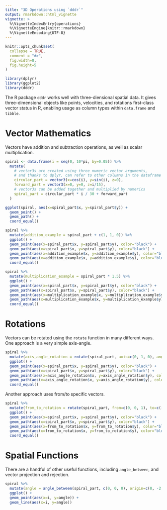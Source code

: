 ```yaml
---
title: "3D Operations using `dddr`"
output: rmarkdown::html_vignette
vignette: >
  %\VignetteIndexEntry{operations}
  %\VignetteEngine{knitr::rmarkdown}
  %\VignetteEncoding{UTF-8}
---
```


```r
knitr::opts_chunk$set(
  collapse = TRUE,
  comment = "#>",
  fig.width=8,
  fig.height=5
)
```

```r
library(dplyr)
library(ggplot2)
library(dddr)
```

The R package `dddr` works well with three-diensional spatial data. It gives three-dimensional objects like points, velocities, and rotations first-class vector status in R, enabling usage as column types within `data.frame` and `tibble`.

# Vector Mathematics

Vectors have addition and subtraction operations, as well as scalar multiplication.

```R
spiral <- data.frame(i = seq(0, 10*pi, by=0.05)) %>%
  mutate(
    # vector3s are created using three numeric vector arguments,
    # and thanks to dplyr, can refer to other columns in the dataframe
    circular_part = vector3(x=cos(i), y=sin(i), z=0),
    forward_part = vector3(x=0, y=0, z=i/15),
    # vector3s can be added together and multiplied by numerics 
    spiral_part = circular_part * i / 30 + forward_part
  )

ggplot(spiral, aes(x=spiral_part$x, y=spiral_part$y)) +
  geom_point() +
  geom_path() +
  coord_equal()
```

```R
spiral %>%
  mutate(addition_example = spiral_part + c(1, 1, 0)) %>%
  ggplot() +
  geom_point(aes(x=spiral_part$x, y=spiral_part$y), color="black") +
  geom_path(aes(x=spiral_part$x, y=spiral_part$y), color="black") +
  geom_point(aes(x=addition_example$x, y=addition_example$y), color="blue") +
  geom_path(aes(x=addition_example$x, y=addition_example$y), color="blue") +
  coord_equal()
```

```R
spiral %>%
  mutate(multiplication_example = spiral_part * 1.5) %>%
  ggplot() +
  geom_point(aes(x=spiral_part$x, y=spiral_part$y), color="black") +
  geom_path(aes(x=spiral_part$x, y=spiral_part$y), color="black") +
  geom_point(aes(x=multiplication_example$x, y=multiplication_example$y), color="blue") +
  geom_path(aes(x=multiplication_example$x, y=multiplication_example$y), color="blue") +
  coord_equal()
```

# Rotations

Vectors can be rotated using the `rotate` function in many different ways. One approach is a very simple axis-angle.

```R
spiral %>%
  mutate(axis_angle_rotation = rotate(spiral_part, axis=c(0, 1, 0), angle=pi/4)) %>%
  ggplot() +
  geom_point(aes(x=spiral_part$x, y=spiral_part$y), color="black") +
  geom_path(aes(x=spiral_part$x, y=spiral_part$y), color="black") +
  geom_point(aes(x=axis_angle_rotation$x, y=axis_angle_rotation$y), color="blue") +
  geom_path(aes(x=axis_angle_rotation$x, y=axis_angle_rotation$y), color="blue") +
  coord_equal()
```

Another approach uses from/to specific vectors.

```R
spiral %>%
  mutate(from_to_rotation = rotate(spiral_part, from=c(0, 0, 1), to=c(-1, -1, -1))) %>%
  ggplot() +
  geom_point(aes(x=spiral_part$x, y=spiral_part$y), color="black") +
  geom_path(aes(x=spiral_part$x, y=spiral_part$y), color="black") +
  geom_point(aes(x=from_to_rotation$x, y=from_to_rotation$y), color="blue") +
  geom_path(aes(x=from_to_rotation$x, y=from_to_rotation$y), color="blue") +
  coord_equal()
```

# Spatial Functions

There are a handful of other useful functions, including `angle_between`, and vector projection and rejection.

```R
spiral %>%
  mutate(angle = angle_between(spiral_part, c(0, 0, 0), origin=c(0, -2, 0))) %>%
  ggplot() +
  geom_point(aes(x=i, y=angle)) +
  geom_line(aes(x=i, y=angle))
```





